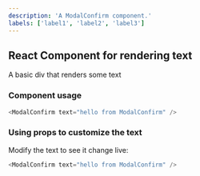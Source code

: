 ```yaml
---
description: 'A ModalConfirm component.'
labels: ['label1', 'label2', 'label3']
---
```



## React Component for rendering text

A basic div that renders some text

### Component usage
```js
<ModalConfirm text="hello from ModalConfirm" />
```

### Using props to customize the text

Modify the text to see it change live:
```js live
<ModalConfirm text="hello from ModalConfirm" />
```
